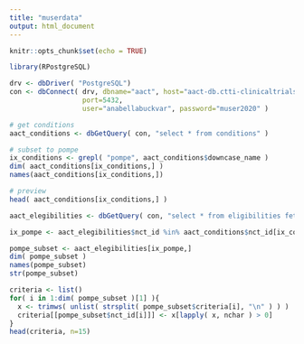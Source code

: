 ```yaml
---
title: "muserdata"
output: html_document
---
```


```r
knitr::opts_chunk$set(echo = TRUE)

```

```r
library(RPostgreSQL)

drv <- dbDriver( "PostgreSQL")
con <- dbConnect( drv, dbname="aact", host="aact-db.ctti-clinicaltrials.org",
                  port=5432, 
                  user="anabellabuckvar", password="muser2020" )

# get conditions
aact_conditions <- dbGetQuery( con, "select * from conditions" )

# subset to pompe
ix_conditions <- grepl( "pompe", aact_conditions$downcase_name )
dim( aact_conditions[ix_conditions,] )
names(aact_conditions[ix_conditions,])

# preview
head( aact_conditions[ix_conditions,] )

aact_elegibilities <- dbGetQuery( con, "select * from eligibilities fetch first 150000 rows only" )

ix_pompe <- aact_elegibilities$nct_id %in% aact_conditions$nct_id[ix_conditions]

pompe_subset <- aact_elegibilities[ix_pompe,]
dim( pompe_subset )
names(pompe_subset)
str(pompe_subset)

criteria <- list()
for( i in 1:dim( pompe_subset )[1] ){
  x <- trimws( unlist( strsplit( pompe_subset$criteria[i], "\n" ) ) )
  criteria[[pompe_subset$nct_id[i]]] <- x[lapply( x, nchar ) > 0]
}
head(criteria, n=15)
```
